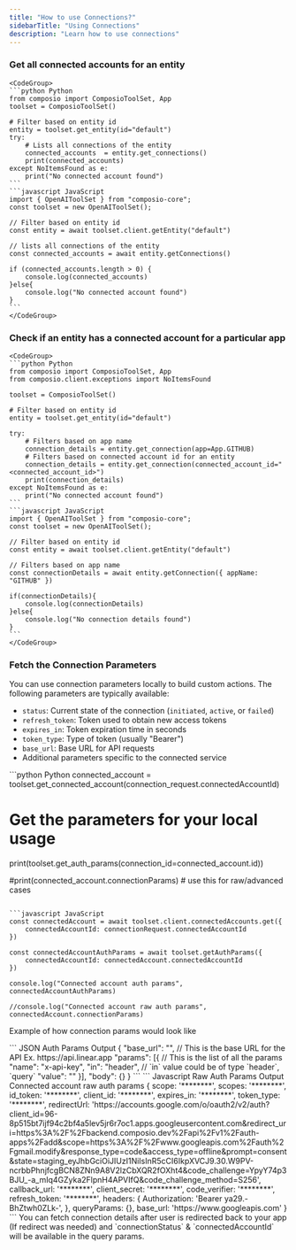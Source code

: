 ```yaml
---
title: "How to use Connections?"
sidebarTitle: "Using Connections"
description: "Learn how to use connections"
---
```


### Get all connected accounts for an entity
    <CodeGroup>
    ```python Python
    from composio import ComposioToolSet, App
    toolset = ComposioToolSet()

    # Filter based on entity id
    entity = toolset.get_entity(id="default")
    try:
        # Lists all connections of the entity
        connected_accounts  = entity.get_connections() 
        print(connected_accounts)
    except NoItemsFound as e:
        print("No connected account found")
    ```
    ```javascript JavaScript
    import { OpenAIToolSet } from "composio-core";
    const toolset = new OpenAIToolSet();

    // Filter based on entity id
    const entity = await toolset.client.getEntity("default")

    // lists all connections of the entity
    const connected_accounts = await entity.getConnections()

    if (connected_accounts.length > 0) {
        console.log(connected_accounts)
    }else{
        console.log("No connected account found")
    }
    ```
    </CodeGroup>

### Check if an entity has a connected account for a particular app
    <CodeGroup>
    ```python Python
    from composio import ComposioToolSet, App
    from composio.client.exceptions import NoItemsFound

    toolset = ComposioToolSet()

    # Filter based on entity id
    entity = toolset.get_entity(id="default") 

    try:
        # Filters based on app name
        connection_details = entity.get_connection(app=App.GITHUB) 
        # Filters based on connected account id for an entity
        connection_details = entity.get_connection(connected_account_id="<connected_account_id>") 
        print(connection_details)
    except NoItemsFound as e:
        print("No connected account found")
    ```
    ```javascript JavaScript
    import { OpenAIToolSet } from "composio-core";
    const toolset = new OpenAIToolSet();

    // Filter based on entity id
    const entity = await toolset.client.getEntity("default")

    // Filters based on app name
    const connectionDetails = await entity.getConnection({ appName: "GITHUB" })

    if(connectionDetails){
        console.log(connectionDetails)
    }else{
        console.log("No connection details found")
    }
    ```
    </CodeGroup>

### Fetch the Connection Parameters
You can use connection parameters locally to build custom actions. The following parameters are typically available:

- `status`: Current state of the connection (`initiated`, `active`, or `failed`)
- `refresh_token`: Token used to obtain new access tokens
- `expires_in`: Token expiration time in seconds
- `token_type`: Type of token (usually "Bearer")
- `base_url`: Base URL for API requests
- Additional parameters specific to the connected service

<CodeGroup>
```python Python
connected_account = toolset.get_connected_account(connection_request.connectedAccountId)

# Get the parameters for your local usage
print(toolset.get_auth_params(connection_id=connected_account.id))

#print(connected_account.connectionParams) # use this for raw/advanced cases
```

```javascript JavaScript
const connectedAccount = await toolset.client.connectedAccounts.get({
    connectedAccountId: connectionRequest.connectedAccountId
})

const connectedAccountAuthParams = await toolset.getAuthParams({
    connectedAccountId: connectedAccount.connectedAccountId
})

console.log("Connected account auth params", connectedAccountAuthParams)

//console.log("Connected account raw auth params", connectedAccount.connectionParams)

```
</CodeGroup>

Example of how connection params would look like 

<CodeGroup>
``` JSON Auth Params Output
{
	"base_url": "", // This is the base URL for the API Ex. https://api.linear.app
	"params": [{ // This is the list of all the params
		"name": "x-api-key", 
		"in": "header", // `in` value could be of type `header`, `query` 
		"value": "<api-key>"
	}],
	"body": {}
}
```
``` Javascript Raw Auth Params Output
Connected account raw auth params {
  scope: '********',
  scopes: '********',
  id_token: '********',
  client_id: '********',
  expires_in: '********',
  token_type: '********',
  redirectUrl: 'https://accounts.google.com/o/oauth2/v2/auth?client_id=96-8p515bt7ijf94c2bf4a5lev5jr6r7oc1.apps.googleusercontent.com&redirect_uri=https%3A%2F%2Fbackend.composio.dev%2Fapi%2Fv1%2Fauth-apps%2Fadd&scope=https%3A%2F%2Fwww.googleapis.com%2Fauth%2Fgmail.modify&response_type=code&access_type=offline&prompt=consent&state=staging_eyJhbGciOiJIUzI1NiIsInR5cCI6IkpXVCJ9.30.W9PV-ncrbbPhnjfcgBCN8ZNn9A8V2lzCbXQR2fOXht4&code_challenge=YpyY74p3BJU_-a_mIq4GZyka2FlpnH4APVIfQ&code_challenge_method=S256',
  callback_url: '********',
  client_secret: '********',
  code_verifier: '********',
  refresh_token: '********',
  headers: {
    Authorization: 'Bearer ya29.-BhZtwh0ZLk-',
  },
  queryParams: {},
  base_url: 'https://www.googleapis.com'
}
```

</CodeGroup>



<Note>
You can fetch connection details after user is redirected back to your app (If redirect was needed) and `connectionStatus` & `connectedAccountId` will be available in the query params.
</Note>
